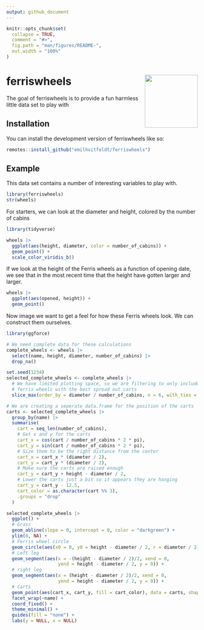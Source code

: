 ```yaml
---
output: github_document
---
```


<!-- README.md is generated from README.Rmd. Please edit that file -->

```r
knitr::opts_chunk$set(
  collapse = TRUE,
  comment = "#>",
  fig.path = "man/figures/README-",
  out.width = "100%"
)
```

# ferriswheels <img src="man/figures/logo.gif" align="right" height="139" />

<!-- badges: start -->
<!-- badges: end -->

The goal of ferriswheels is to provide a fun harmless little data set to play with

## Installation

You can install the development version of ferriswheels like so:

``` r
remotes::install_github("emilhvitfeldt/ferriswheels")
```

## Example

This data set contains a number of interesting variables to play with.

```r
library(ferriswheels)
str(wheels)
```

For starters, we can look at the diameter and height, colored by the number of cabins

```r
library(tidyverse)

wheels |>
  ggplot(aes(height, diameter, color = number_of_cabins)) +
  geom_point() +
  scale_color_viridis_b()
```

If we look at the height of the Ferris wheels as a function of opening date, we see that in the most recent time that the height have gotten larger and larger.

```r
wheels |>
  ggplot(aes(opened, height)) +
  geom_point()
```

Now image we want to get a feel for how these Ferris wheels look. We can construct them ourselves.

```r
library(ggforce)

# We need complete data for these calculations
complete_wheels <- wheels |>
  select(name, height, diameter, number_of_cabins) |>
  drop_na()

set.seed(1234)
selected_complete_wheels <- complete_wheels |>
  # We have limited plotting space, so we are filtering to only include the
  # ferris wheels with the best spread out carts
  slice_max(order_by = diameter / number_of_cabins, n = 6, with_ties = FALSE)

# We are creating a seperate data.frame for the position of the carts
carts <- selected_complete_wheels |>
  group_by(name) |>
  summarise(
    cart = seq_len(number_of_cabins),
    # Get x and y for the carts
    cart_x = cos(cart / number_of_cabins * 2 * pi),
    cart_y = sin(cart / number_of_cabins * 2 * pi),
    # Size them to be the right distance from the center
    cart_x = cart_x * (diameter / 2),
    cart_y = cart_y * (diameter / 2),
    # Make sure the carts are raised enough
    cart_y = cart_y + height - diameter / 2,
    # Lower the carts just a bit so it appears they are hanging
    cart_y = cart_y - 12.5,
    cart_color = as.character(cart %% 3),
    .groups = "drop"
  )

selected_complete_wheels |>
  ggplot() +
  # Grass
  geom_abline(slope = 0, intercept = 0, color = "darkgreen") +
  ylim(0, NA) +
  # Ferris wheel circle
  geom_circle(aes(x0 = 0, y0 = height - diameter / 2, r = diameter / 2)) +
  # Left leg
  geom_segment(aes(x = -(height - diameter / 2)/2, xend = 0,
                   yend = height - diameter / 2, y = 0)) +
  # right leg
  geom_segment(aes(x = (height - diameter / 2)/2, xend = 0,
                   yend = height - diameter / 2, y = 0)) +
  # Carts
  geom_point(aes(cart_x, cart_y, fill = cart_color), data = carts, shape = 24) +
  facet_wrap(~name) +
  coord_fixed() +
  theme_minimal() +
  guides(fill = "none") +
  labs(y = NULL, x = NULL)
```
